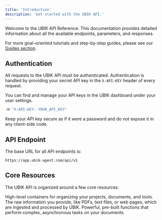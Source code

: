 ```yaml
---
title: 'Introduction'
description: 'Get started with the UBIK API.'
---
```


Welcome to the UBIK API Reference. This documentation provides detailed information about all the available endpoints, parameters, and responses.

For more goal-oriented tutorials and step-by-step guides, please see our [Guides section](/en/index).

## Authentication

All requests to the UBIK API must be authenticated. Authentication is handled by providing your secret API key in the `X-API-KEY` header of every request.

You can find and manage your API keys in the UBIK dashboard under your user settings.

```bash cURL
-H "X-API-KEY: YOUR_API_KEY"
```

<Tip>
  Keep your API key secure as if it were a password and do not expose it in any client-side code.
</Tip>

## API Endpoint

The base URL for all API endpoints is:

```
https://app.ubik-agent.com/api/v1
```

## Core Resources

The UBIK API is organized around a few core resources:

<CardGroup cols={3}>
  <Card title="Workspaces" icon="layout-dashboard" href="/en/api-reference/introduction#tag/Public-API-Workspaces">
    High-level containers for organizing your projects, documents, and tools.
  </Card>
  <Card title="Documents" icon="files" href="/en/api-reference/introduction#tag/Public-API-Documents">
    The raw information you provide, like PDFs, text files, or web pages, which are ingested and processed by UBIK.
  </Card>
  <Card title="Tools" icon="wrench" href="/en/api-reference/introduction#tag/Public-API-Tools">
    Powerful, pre-built functions that perform complex, asynchronous tasks on your documents.
  </Card>
</CardGroup>
